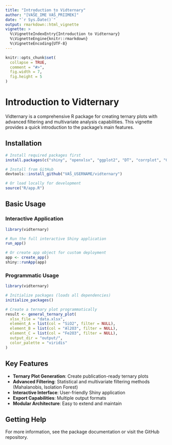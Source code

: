 ```yaml
---
title: "Introduction to Vidternary"
author: "[VAŠE_IME VAŠ_PRIIMEK]"
date: "`r Sys.Date()`"
output: rmarkdown::html_vignette
vignette: >
  %\VignetteIndexEntry{Introduction to Vidternary}
  %\VignetteEngine{knitr::rmarkdown}
  %\VignetteEncoding{UTF-8}
---
```


```r
knitr::opts_chunk$set(
  collapse = TRUE,
  comment = "#>",
  fig.width = 7,
  fig.height = 5
)
```

# Introduction to Vidternary

Vidternary is a comprehensive R package for creating ternary plots with advanced filtering and multivariate analysis capabilities. This vignette provides a quick introduction to the package's main features.

## Installation

```r
# Install required packages first
install.packages(c("shiny", "openxlsx", "ggplot2", "DT", "corrplot", "GGally", "Ternary", "PlotTools", "robustbase", "isotree"))

# Install from GitHub
devtools::install_github("VAŠ_USERNAME/vidternary")

# Or load locally for development
source("R/app.R")
```

## Basic Usage

### Interactive Application
```r
library(vidternary)

# Run the full interactive Shiny application
run_app()

# Or create app object for custom deployment
app <- create_app()
shiny::runApp(app)
```

### Programmatic Usage
```r
library(vidternary)

# Initialize packages (loads all dependencies)
initialize_packages()

# Create a ternary plot programmatically
result <- general_ternary_plot(
  xlsx_file = "data.xlsx",
  element_A = list(col = "SiO2", filter = NULL),
  element_B = list(col = "Al2O3", filter = NULL),
  element_C = list(col = "Fe2O3", filter = NULL),
  output_dir = "output/",
  color_palette = "viridis"
)
```

## Key Features

- **Ternary Plot Generation**: Create publication-ready ternary plots
- **Advanced Filtering**: Statistical and multivariate filtering methods (Mahalanobis, Isolation Forest)
- **Interactive Interface**: User-friendly Shiny application
- **Export Capabilities**: Multiple output formats
- **Modular Architecture**: Easy to extend and maintain

## Getting Help

For more information, see the package documentation or visit the GitHub repository.
